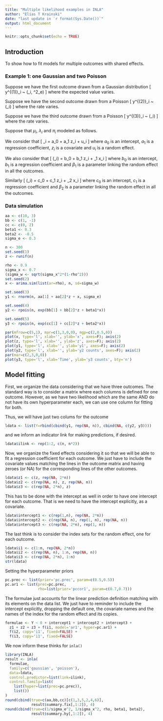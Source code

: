 ```yaml
---
title: "Multiple likelihood examples in INLA"
author: "Elias T Krainski"
date: "last update in `r format(Sys.Date())`"
output: html_document
---
```


```r
knitr::opts_chunk$set(echo = TRUE)
```

## Introduction 

To show how to fit models for multiple outcomes with shared effects. 

### Example 1: one Gaussian and two Poisson 

Suppose we have the first outcome drawn from a Gaussian distribution 
\[ y^{(1)}_i ~ \sim \mathrm{Normal}(\mu_i, \sigma^2_e) 
\]
where the expected value varies.

Suppose we have the second outcome drawn from a Poisson 
\[ y^{(2)}_i ~ \sim \mathrm{Poisson}(\lambda_i) 
\]
where the rate varies.

Suppose we have the third outcome drawn from a Poisson 
\[ y^{(3)}_i ~ \sim \mathrm{Poisson}(\pi_i) 
\]
where the rate varies.

Suppose that $\mu_i$, $\lambda_i$ and $\pi_i$ modeled as follows. 

We consider that 
\[ \mu_i = a_0 + a_1 z_i + u_i \]
where $a_0$ is an intercept, 
$a_1$ is a regression coefficient, 
$z_i$ is a covariate and 
$u_i$ is a random effect. 

We also consider that 
\[ \log(\lambda_i) = b_0 + b_1 z_i + \beta_1 x_i \]
where $b_0$ is an intercept, 
$b_1$ is a regression coefficient and 
$\beta_1$ is a parameter linking the random effect 
in all the outcomes. 

Similarly 
\[ \log(\pi_i) = c_0 + c_1 z_i + \beta_2 x_i \]
where $c_0$ is an intercept, 
$c_1$ is a regression coefficient and 
$\beta_2$ is a parameter linking the random effect 
in all the outcomes. 

### Data simulation

```r
aa <- c(10, 3)
bb <- c(1, -1)
cc <- c(0, 2)
beta1 <- 0.3 
beta2 <- -0.5
sigma_e <- 0.3

n <- 300
set.seed(1)
z <- runif(n)

rho <- 0.9
sigma_x <- 0.7 
(sigma_w <- sqrt(sigma_x^2*(1-rho^2)))
set.seed(2)
x <- arima.sim(list(ar=rho), n, sd=sigma_w)

set.seed(3)
y1 <- rnorm(n, aa[1] + aa[2]*z + x, sigma_e)

set.seed(4)
y2 <- rpois(n, exp(bb[1] + bb[2]*z + beta1*x))

set.seed(5)
y3 <- rpois(n, exp(cc[1] + cc[2]*z + beta2*x))

par(mfrow=c(5,1), mar=c(1,3,0,0), mgp=c(2,0.5,0))
plot(x, type='l', xlab='', ylab='x', axes=F); axis(2)
plot(z, type='l', xlab='', ylab='z', axes=F); axis(2)
plot(y1, type='l', xlab='', ylab='y1', axes=F); axis(2) 
plot(y2, type='l', xlab='', ylab='y2 counts', axes=F); axis(2)
par(mar=c(2,3,0,0))
plot(y3, type='l', xlab='Time', ylab='y3 counts', bty='n')
```


## Model fitting 

First, we organize the data considering that we have three outcomes. 
The standard way is to consider a matrix where each columns is defined 
for one outcome. 
However, as we have two likelihood which are the same AND do not have its 
own hyperparameter each, we can use one column for fitting for both. 

Thus, we will have just two colums for the outcome
```r
ldata <- list(Y=rbind(cbind(y1, rep(NA, n)), cbind(NA, c(y2, y3))))
``` 
and we inform an indicator link for making predictions, if desired. 
```r
ldata$ilink <- rep(1:2, c(n, n*2))
```

Now, we organize the fixed effects considering it so that we will be able 
to fit a regression coefficient for each outcome. 
We just have to include the covariate values matching the lines in the 
outcome matrix and having zeroes (or NA) for the corresponding lines 
of the other outcomes. 
```r
ldata$z1 <- c(z, rep(NA, 2*n))
ldata$z2 <- c(rep(NA, n), z, rep(NA, n))
ldata$z3 <- c(rep(NA, 2*n), z)
```

This has to be done with the intercept as well in order to have one intercept 
for each outcome. 
That is we need to have the intercept explicitly, as a covariate. 
```r
ldata$intercept1 <- c(rep(1,n), rep(NA, 2*n))
ldata$intercept2 <- c(rep(NA, n), rep(1, n), rep(NA, n))
ldata$intercept3 <- c(rep(NA, 2*n), rep(1, n))
``` 

The last think is to consider the index sets for the random effect, 
one for each outcome. 
```r
ldata$i1 <- c(1:n, rep(NA, 2*n))
ldata$i2 <- c(rep(NA, n), 1:n, rep(NA, n))
ldata$i3 <- c(rep(NA, 2*n), 1:n)
str(ldata)
```

Setting the hyperparameter priors 
```r
pc.prec <- list(prior='pc.prec', param=c(0.5,0.5))
pc.ar1 <- list(prec=pc.prec, 
               rho=list(prior='pccor1', param=c(0.7,0.7)))
```

The formulae just accounts for the linear prediction definition matching 
with its elements on the data list. 
We just have to reminder to include the intercept explicitly, 
dropping the default one, the covariate names and the names of the 
index for the random effect and its copies.
```r
formulae <- Y ~ 0 + intercept1 + intercept2 + intercept3 + 
  z1 + z2 + z3 + f(i1, model='ar1', hyper=pc.ar1) + 
  f(i2, copy='i1', fixed=FALSE) + 
  f(i3, copy='i1', fixed=FALSE)
```

We now inform these thinks for `inla()`
```r
library(INLA)
result <- inla(
  formulae, 
  family=c('gaussian', 'poisson'), 
  data=ldata,
  control.predictor=list(link=ilink),
  control.family=list(
    list(hyper=list(prec=pc.prec)), 
    list())
)
round(cbind(true=c(aa,bb,cc)[c(1,3,5,2,4,6)], 
            result$summary.fix[,1:2]), 4)
round(cbind(true=c(1/sigma_e^2, 1/sigma_x^2, rho, beta1, beta2), 
            result$summary.hy[,1:2]), 4)
```
